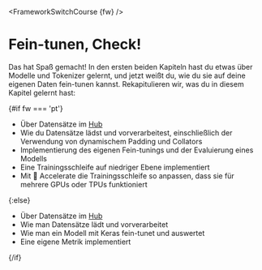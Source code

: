<FrameworkSwitchCourse {fw} />

# Fein-tunen, Check!

Das hat Spaß gemacht! In den ersten beiden Kapiteln hast du etwas über Modelle und Tokenizer gelernt, und jetzt weißt du, wie du sie auf deine eigenen Daten fein-tunen kannst. Rekapitulieren wir, was du in diesem Kapitel gelernt hast:

{#if fw === 'pt'}
* Über Datensätze im [Hub](https://huggingface.co/datasets)
* Wie du Datensätze lädst und vorverarbeitest, einschließlich der Verwendung von dynamischem Padding und Collators
* Implementierung des eigenen Fein-tunings und der Evaluierung eines Modells
* Eine Trainingsschleife auf niedriger Ebene implementiert
* Mit 🤗 Accelerate die Trainingsschleife so anpassen, dass sie für mehrere GPUs oder TPUs funktioniert

{:else}
* Über Datensätze im [Hub](https://huggingface.co/datasets)
* Wie man Datensätze lädt und vorverarbeitet
* Wie man ein Modell mit Keras fein-tunet und auswertet
* Eine eigene Metrik implementiert

{/if}
